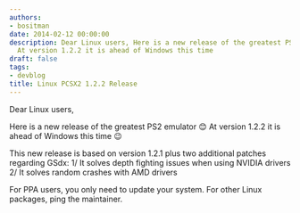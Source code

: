 ```yaml
---
authors:
- bositman
date: 2014-02-12 00:00:00
description: Dear Linux users, Here is a new release of the greatest PS2 emulator.
  At version 1.2.2 it is ahead of Windows this time
draft: false
tags:
- devblog
title: Linux PCSX2 1.2.2 Release
---
```


Dear Linux users,

<!-- truncate -->

Here is a new release of the greatest PS2 emulator
😊
At version 1.2.2 it is ahead of Windows this time
😉

This new release is based on version 1.2.1 plus two additional patches
regarding GSdx:
1/ It solves depth fighting issues when using NVIDIA drivers
2/ It solves random crashes with AMD drivers

For PPA users, you only need to update your system. For other Linux
packages, ping the maintainer.